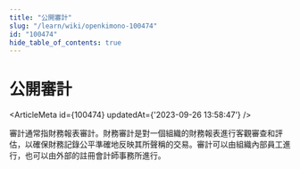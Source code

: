 ```yaml
---
title: "公開審計"
slug: "/learn/wiki/openkimono-100474"
id: "100474"
hide_table_of_contents: true
---
```



# 公開審計

<ArticleMeta id={100474} updatedAt={'2023-09-26 13:58:47'} />
<div className='border-solid border-b border-t-0 my-4 border-[var(--ifm-color-gray-300)]' />

審計通常指財務報表審計。財務審計是對一個組織的財務報表進行客觀審查和評估，以確保財務記錄公平準確地反映其所聲稱的交易。審計可以由組織內部員工進行，也可以由外部的註冊會計師事務所進行。
